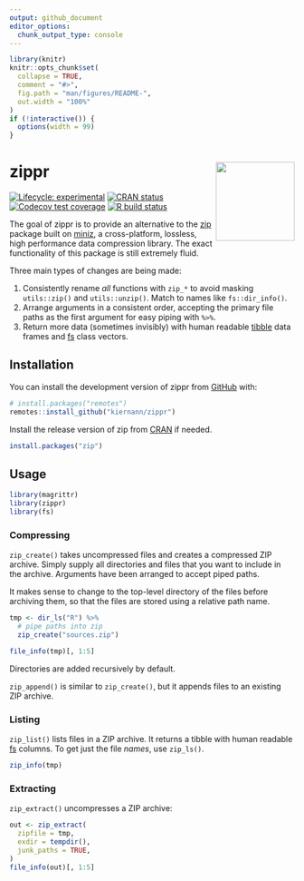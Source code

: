 ```yaml
---
output: github_document
editor_options: 
  chunk_output_type: console
---
```


<!-- README.md is generated from README.Rmd. Please edit that file -->

```r
library(knitr)
knitr::opts_chunk$set(
  collapse = TRUE,
  comment = "#>",
  fig.path = "man/figures/README-",
  out.width = "100%"
)
if (!interactive()) {
  options(width = 99)
}
```

# zippr <img src='man/figures/logo.png' align="right" height="139" />

<!-- badges: start -->
[![Lifecycle: experimental][life_badge]][life_link]
[![CRAN status][cran_badge]][cran_link]
[![Codecov test coverage][cov_badge]][cov_link]
[![R build status][ga_badge]][ga_link]
<!-- badges: end -->

The goal of zippr is to provide an alternative to the [zip] package built on
[miniz], a cross-platform, lossless, high performance data compression library.
The exact functionality of this package is still extremely fluid.

Three main types of changes are being made:

1. Consistently rename _all_ functions with `zip_*` to avoid masking
   `utils::zip()` and `utils::unzip()`. Match to names like `fs::dir_info()`.
2. Arrange arguments in a consistent order, accepting the primary file paths as
   the first argument for easy piping with `%>%`.
3. Return more data (sometimes invisibly) with human readable [tibble] data 
   frames and [fs] class vectors.

## Installation

You can install the development version of zippr from [GitHub][gh] with:

```r
# install.packages("remotes")
remotes::install_github("kiernann/zippr")
```

Install the release version of zip from [CRAN][cran] if needed.

```r
install.packages("zip")
```

## Usage

```r
library(magrittr)
library(zippr)
library(fs)
```

### Compressing

`zip_create()` takes uncompressed files and creates a compressed ZIP archive.
Simply supply all directories and files that you want to include in the archive.
Arguments have been arranged to accept piped paths.

It makes sense to change to the top-level directory of the files before
archiving them, so that the files are stored using a relative path name.

```r
tmp <- dir_ls("R") %>% 
  # pipe paths into zip
  zip_create("sources.zip")
```

```r
file_info(tmp)[, 1:5]
```

Directories are added recursively by default.

`zip_append()` is similar to `zip_create()`, but it appends files to an existing
ZIP archive.

### Listing

`zip_list()` lists files in a ZIP archive. It returns a tibble with human
readable [fs] columns. To get just the file _names_, use `zip_ls()`.

```r
zip_info(tmp)
```

### Extracting

`zip_extract()` uncompresses a ZIP archive:

```r
out <- zip_extract(
  zipfile = tmp, 
  exdir = tempdir(), 
  junk_paths = TRUE,
)
file_info(out)[, 1:5]
```


<!-- refs: start -->
[life_badge]: https://img.shields.io/badge/lifecycle-experimental-orange.svg
[life_link]: https://www.tidyverse.org/lifecycle/#experimental
[cran_badge]: https://www.r-pkg.org/badges/version/zippr
[cran_link]: https://CRAN.R-project.org/package=zippr
[ga_badge]: https://github.com/kiernann/zippr/workflows/check-standard/badge.svg
[ga_link]: https://github.com/kiernann/zippr/actions
[cov_badge]: https://codecov.io/gh/kiernann/zippr/branch/master/graph/badge.svg
[cov_link]: https://codecov.io/gh/kiernann/zippr?branch=master
[dl_badge]: https://cranlogs.r-pkg.org/badges/grand-total/zippr
[zip]: https://github.com/r-lib/zip
[miniz]: https://github.com/richgel999/miniz
[fs]: https://github.com/r-lib/fs/
[tibble]: https://github.com/tidyverse/tibble/
[gh]: https://github.com/kiernann/zippr
[cran]: https://cran.r-project.org/package=zip
<!-- refs: end -->
